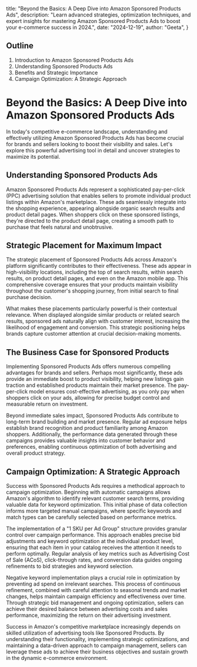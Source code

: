   title: "Beyond the Basics: A Deep Dive into Amazon Sponsored Products Ads",
  description: "Learn advanced strategies, optimization techniques, and expert insights for mastering Amazon Sponsored Products Ads to boost your e-commerce success in 2024.",
  date: "2024-12-19",
  author: "Geeta",
}
## Outline
1. Introduction to Amazon Sponsored Products Ads
2. Understanding Sponsored Products Ads
3. Benefits and Strategic Importance
4. Campaign Optimization: A Strategic Approach

# Beyond the Basics: A Deep Dive into Amazon Sponsored Products Ads

In today's competitive e-commerce landscape, understanding and effectively utilizing Amazon Sponsored Products Ads has become crucial for brands and sellers looking to boost their visibility and sales. Let's explore this powerful advertising tool in detail and uncover strategies to maximize its potential.

## Understanding Sponsored Products Ads

Amazon Sponsored Products Ads represent a sophisticated pay-per-click (PPC) advertising solution that enables sellers to promote individual product listings within Amazon's marketplace. These ads seamlessly integrate into the shopping experience, appearing alongside organic search results and product detail pages. When shoppers click on these sponsored listings, they're directed to the product detail page, creating a smooth path to purchase that feels natural and unobtrusive.

## Strategic Placement for Maximum Impact

The strategic placement of Sponsored Products Ads across Amazon's platform significantly contributes to their effectiveness. These ads appear in high-visibility locations, including the top of search results, within search results, on product detail pages, and even on the Amazon mobile app. This comprehensive coverage ensures that your products maintain visibility throughout the customer's shopping journey, from initial search to final purchase decision.

What makes these placements particularly powerful is their contextual relevance. When displayed alongside similar products or related search results, sponsored ads naturally align with customer interest, increasing the likelihood of engagement and conversion. This strategic positioning helps brands capture customer attention at crucial decision-making moments.

## The Business Case for Sponsored Products

Implementing Sponsored Products Ads offers numerous compelling advantages for brands and sellers. Perhaps most significantly, these ads provide an immediate boost to product visibility, helping new listings gain traction and established products maintain their market presence. The pay-per-click model ensures cost-effective advertising, as you only pay when shoppers click on your ads, allowing for precise budget control and measurable return on investment.

Beyond immediate sales impact, Sponsored Products Ads contribute to long-term brand building and market presence. Regular ad exposure helps establish brand recognition and product familiarity among Amazon shoppers. Additionally, the performance data generated through these campaigns provides valuable insights into customer behavior and preferences, enabling continuous optimization of both advertising and overall product strategy.

## Campaign Optimization: A Strategic Approach

Success with Sponsored Products Ads requires a methodical approach to campaign optimization. Beginning with automatic campaigns allows Amazon's algorithm to identify relevant customer search terms, providing valuable data for keyword optimization. This initial phase of data collection informs more targeted manual campaigns, where specific keywords and match types can be carefully selected based on performance metrics.

The implementation of a "1 SKU per Ad Group" structure provides granular control over campaign performance. This approach enables precise bid adjustments and keyword optimization at the individual product level, ensuring that each item in your catalog receives the attention it needs to perform optimally. Regular analysis of key metrics such as Advertising Cost of Sale (ACoS), click-through rates, and conversion data guides ongoing refinements to bid strategies and keyword selection.

Negative keyword implementation plays a crucial role in optimization by preventing ad spend on irrelevant searches. This process of continuous refinement, combined with careful attention to seasonal trends and market changes, helps maintain campaign efficiency and effectiveness over time. Through strategic bid management and ongoing optimization, sellers can achieve their desired balance between advertising costs and sales performance, maximizing the return on their advertising investment.

Success in Amazon's competitive marketplace increasingly depends on skilled utilization of advertising tools like Sponsored Products. By understanding their functionality, implementing strategic optimizations, and maintaining a data-driven approach to campaign management, sellers can leverage these ads to achieve their business objectives and sustain growth in the dynamic e-commerce environment.